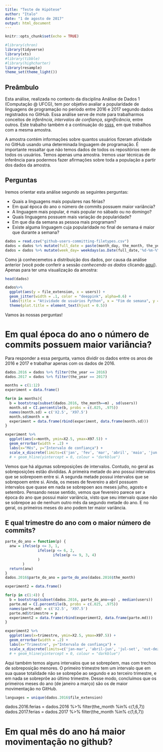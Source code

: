 ```yaml
---
title: "Teste de Hipótese"
author: "Italo"
date: "1 de agosto de 2017"
output: html_document
---
```


```r
knitr::opts_chunk$set(echo = TRUE)
```

```r
#library(chron)
library(tidyverse)
library(xts)
#library(tibble)
#library(highcharter)
library(resample)
theme_set(theme_light())
```


## Preâmbulo

Esta análise, realizada no contexto da disciplina Análise de Dados 1 (Computação @ UFCG), tem por objetivo avaliar a popularidade de linguagens de programação no período entre 2016 e 2017 segundo dados registrados no GitHub. Essa análise serve de mote para trabalharmos conceitos de *inferência*, *intervalos de confiança*, *significância*, entre outros. Este trabalho também é a continuação do [ssss](trabalho anterior), em que trabalhos com a mesma amostra.

A amostra contém informações sobre quantos usuários fizeram atividade no GitHub usando uma determinada linguagem de programação. É importante ressaltar que não temos dados de todos os repositórios nem de todos os usuários. Temos apenas uma amostra. Iremos usar técnicas de inferência para podermos fazer afirmações sobre toda a população a partir dos dados da amostra.


## Perguntas

Iremos orientar esta análise segundo as seguintes perguntas:

- Quais a linguagens mais populares nas férias?
- Em qual época do ano o número de commits possuem maior variância?
- A linguagem mais popular, é mais popular no sábado ou no domingo?
- Quais linguagens possuem mais variação de popularidade?
- Em que dia da semana as pessoa mais programam?
- Existe alguma linguagem cuja popularidade no final de semana é maior que durante a semana?

```r
dados = read.csv("github-users-committing-filetypes.csv")
dados = dados %>% mutate(full_date = paste(month_day, the_month, the_year, sep = '-'))
dados = dados %>% mutate(week_day= weekdays(as.Date(full_date,'%d-%m-%Y')))
```

Como já conhecemetos a distribuição dos dados, por causa da análise anterior (você pode conferir a sessão *conhecendo os dados* clicando [aqui](aaa)).
Apenas para ter uma visualização da amostra:

```r
head(dados)
```

```r
dados%>%
  ggplot(aes(y = file_extension, x = users)) +
  geom_jitter(width = .1, color = "deeppink", alpha=0.6) +
  labs(title = "Atividade de usuários Python", x = "Fim de semana", y = "Usuários") +
  theme(plot.title = element_text(hjust = 0.5))
```

Vamos às nossas perguntas!

# Em qual época do ano o número de commits possuem maior variância?

Para responder a essa pergunta, vamos dividir os dados entre os anos de 2016 e 2017 e trabalhar apenas com os dados de 2016.

```r
dados.2016 = dados %>% filter(the_year == 2016)
dados.2017 = dados %>% filter(the_year == 2017)
```

```r
months = c(1:12)
experiment = data.frame()

for(m in months){
  b = bootstrap(subset(dados.2016, the_month==m) , sd(users))
  month.sd = CI.percentile(b, probs = c(.025, .975))
  names(month.sd) = c('X2.5', 'X97.5')
  month.sd$month = m
  experiment = data.frame(rbind(experiment, data.frame(month.sd)))
}
```

```r
experiment %>% 
  ggplot(aes(x=month, ymin=X2.5, ymax=X97.5)) + 
  geom_errorbar(width = .2) + 
  labs(x="Mês", y="Intervalo de confiança") +
  scale_x_discrete(limits=c('jan', 'fev', 'mar', 'abril', 'maio', 'jun', 'jul', 'ago', 'set', 'out', 'nov', 'dez'))
  # + geom_hline(yintercept = 0, colour = "darkblue")
```

Vemos que há algumas sobreposições de intervalos. Contudo, no geral as sobreposições estão divididas. A primeira metade do ano possui intervalos que se sobrepoem entre si. A segunda metade possui intervalos que se sobrepoem entre si. Ainda, os meses de fevereiro a abril possuem intervalos que quase em nada se sobrepoen aos meses julho, agosto e setembro. 
Pensando nesse sentido, vemos que fevereiro parece ser a época do ano que possui maior variância, visto que seu intervalo quase não se sobrepoe ao de nenhum outro mês da segundo metade do ano. E no geral, os primeiros meses do ano podem ter maior variância.

## E qual trimestre do ano com o maior número de commits?

```r
parte_do_ano = function(p) {
  anw = ifelse(p <= 3, 1, 
               ifelse(p <= 6, 2,
                      ifelse(p <= 9, 3, 4)
               )
        )
  return(anw)
}
dados.2016$parte_do_ano = parte_do_ano(dados.2016$the_month)
```

```r
experiment2 = data.frame()

for(p in c(1:4)) {
  b = bootstrap(subset(dados.2016, parte_do_ano==p) , median(users))
  parte.md = CI.percentile(b, probs = c(.025, .975))
  names(parte.md) = c('X2.5', 'X97.5') 
  parte.md$trimestre = p
  experiment2 = data.frame(rbind(experiment2, data.frame(parte.md)))
}
```

```r
experiment2 %>% 
  ggplot(aes(x=trimestre, ymin=X2.5, ymax=X97.5)) + 
  geom_errorbar(width = .2) + 
  labs(x="Trimestre", y="Intervalo de confiança") +
  scale_x_discrete(limits=c('jan-mar', 'abril-jun', 'jul-set', 'out-dez'))
  # + geom_hline(yintercept = 0, colour = "darkblue")
```

Aqui também temos alguns intervalos que se sobrepõem, mas com trechos de sobreposição menores. O primeiro trimestre tem um intervalo que em sua quase totalidade não se sobrepõe ao segundo e ao terceiro trimestre, e em nada se sobreprõe ao último trimestre. Desse modo, concluímos que os primeiros meses do ano (de janeiro a março) são os de maior movimentação no GitHub.

```r
languages = unique(dados.2016$file_extension)
```



dados.2016.ferias = dados.2016 %>% filter(the_month %in% c(1,6,7))
dados.2017.ferias = dados.2017 %>% filter(the_month %in% c(1,6,7))

# Em qual mês do ano há maior movimentação no github?


